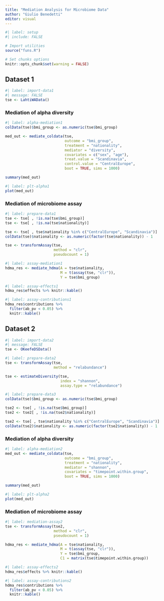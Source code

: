 ```yaml
---
title: "Mediation Analysis for Microbiome Data"
author: "Giulio Benedetti"
editor: visual
---
```


```r
#| label: setup
#| include: FALSE

# Import utilities
source("funs.R")

# Set chunks options
knitr::opts_chunk$set(warning = FALSE)
```

## Dataset 1

```r
#| label: import-data1
#| message: FALSE
tse <- LahtiWAData()
```

### Mediation of alpha diversity

```r
#| label: alpha-mediation1
colData(tse)$bmi_group <- as.numeric(tse$bmi_group)

med_out <- mediate_coldata(tse,
                           outcome = "bmi_group",
                           treatment = "nationality",
                           mediator = "diversity",
                           covariates = c("sex", "age"),
                           treat.value = "Scandinavia",
                           control.value = "CentralEurope",
                           boot = TRUE, sims = 1000)

summary(med_out)
```

```r
#| label: plt-alpha1
plot(med_out)
```

### Mediation of microbiome assay

```r
#| label: prepare-data1
tse <- tse[ , !is.na(tse$bmi_group)]
tse <- tse[ , !is.na(tse$nationality)]

tse <- tse[ , tse$nationality %in% c("CentralEurope", "Scandinavia")]
colData(tse)$nationality <- as.numeric(factor(tse$nationality)) - 1

tse <- transformAssay(tse,
                      method = "clr",
                      pseudocount = 1)
```

```r
#| label: assay-mediation1
hdma_res <- mediate_hdma(A = tse$nationality,
                         M = t(assay(tse, "clr")),
                         Y = tse$bmi_group)
```

```r
#| label: assay-effects1
hdma_res$effects %>% knitr::kable()
```

```r
#| label: assay-contributions1
hdma_res$contributions %>% 
  filter(ab_pv < 0.05) %>%
  knitr::kable()
```

## Dataset 2

```r
#| label: import-data2
#| message: FALSE
tse <- OKeefeDSData()
```

```r
#| label: prepare-data2
tse <- transformAssay(tse,
                      method = "relabundance")

tse <- estimateDiversity(tse,
                         index = "shannon",
                         assay.type = "relabundance")
```

```r
#| label: prepare-data3
colData(tse)$bmi_group <- as.numeric(tse$bmi_group)

tse2 <- tse[ , !is.na(tse$bmi_group)]
tse2 <- tse2[ , !is.na(tse2$nationality)]

tse2 <- tse[ , tse$nationality %in% c("CentralEurope", "Scandinavia")]
colData(tse2)$nationality <- as.numeric(factor(tse2$nationality)) - 1
```

### Mediation of alpha diversity

```r
#| label: alpha-mediation2
med_out <- mediate_coldata(tse,
                           outcome = "bmi_group",
                           treatment = "nationality",
                           mediator = "shannon",
                           covariates = "timepoint.within.group",
                           boot = TRUE, sims = 1000)

summary(med_out)
```

```r
#| label: plt-alpha2
plot(med_out)
```

### Mediation of microbiome assay

```r
#| label: mediation-assay2
tse <- transformAssay(tse2,
                      method = "clr",
                      pseudocount = 1)

hdma_res <- mediate_hdma(A = tse$nationality,
                         M = t(assay(tse, "clr")),
                         Y = tse$bmi_group,
                         C1 = matrix(tse$timepoint.within.group))
```

```r
#| label: assay-effects2
hdma_res$effects %>% knitr::kable()
```

```r
#| label: assay-contributions2
hdma_res$contributions %>% 
  filter(ab_pv < 0.05) %>%
  knitr::kable()
```
